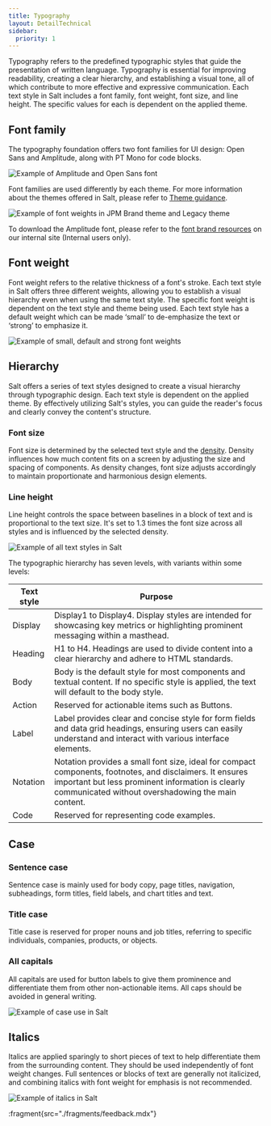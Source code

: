 ```yaml
---
title: Typography
layout: DetailTechnical
sidebar:
  priority: 1
---
```


Typography refers to the predefined typographic styles that guide the presentation of written language. Typography is essential for improving readability, creating a clear hierarchy, and establishing a visual tone, all of which contribute to more effective and expressive communication. Each text style in Salt includes a font family, font weight, font size, and line height. The specific values for each is dependent on the applied theme.

## Font family

The typography foundation offers two font families for UI design: Open Sans and Amplitude, along with PT Mono for code blocks.

<Image
  src="/img/foundations/typography-fontfamily.png"
  srcDark="/img/foundations/typography-fontfamily-dark.png"
  alt="Example of Amplitude and Open Sans font"
/>

Font families are used differently by each theme. For more information about the themes offered in Salt, please refer to [Theme guidance](https://www.saltdesignsystem.com/salt/themes/index).

<Image
  src="/img/foundations/typography-theme.png"
  srcDark="/img/foundations/typography-theme-dark.png"
  alt="Example of font weights in JPM Brand theme and Legacy theme"
/>

To download the Amplitude font, please refer to the [font brand resources](https://go/salt-ds-internal/resources/index) on our internal site (Internal users only).

## Font weight

Font weight refers to the relative thickness of a font's stroke. Each text style in Salt offers three different weights, allowing you to establish a visual hierarchy even when using the same text style. The specific font weight is dependent on the text style and theme being used. Each text style has a default weight which can be made ‘small’ to de-emphasize the text or ‘strong’ to emphasize it.

<Image
  src="/img/foundations/typography-fontweight.png"
  srcDark="/img/foundations/typography-fontweight-dark.png"
  alt="Example of small, default and strong font weights"
/>

## Hierarchy

Salt offers a series of text styles designed to create a visual hierarchy through typographic design. Each text style is dependent on the applied theme. By effectively utilizing Salt's styles, you can guide the reader's focus and clearly convey the content's structure.

### Font size

Font size is determined by the selected text style and the [density](https://www.saltdesignsystem.com/salt/foundations/density). Density influences how much content fits on a screen by adjusting the size and spacing of components. As density changes, font size adjusts accordingly to maintain proportionate and harmonious design elements.

### Line height

Line height controls the space between baselines in a block of text and is proportional to the text size. It's set to 1.3 times the font size across all styles and is influenced by the selected density.

<Image
  src="/img/foundations/typography-textstyles.png"
  srcDark="/img/foundations/typography-textstyles-dark.png"
  alt="Example of all text styles in Salt"
/>

The typographic hierarchy has seven levels, with variants within some levels:

| Text style | Purpose                                                                                                                                                                                                            |
| ---------- | ------------------------------------------------------------------------------------------------------------------------------------------------------------------------------------------------------------------ |
| Display    | Display1 to Display4. Display styles are intended for showcasing key metrics or highlighting prominent messaging within a masthead.                                                                                |
| Heading    | H1 to H4. Headings are used to divide content into a clear hierarchy and adhere to HTML standards.                                                                                                                 |
| Body       | Body is the default style for most components and textual content. If no specific style is applied, the text will default to the body style.                                                                       |
| Action     | Reserved for actionable items such as Buttons.                                                                                                                                                                     |
| Label      | Label provides clear and concise style for form fields and data grid headings, ensuring users can easily understand and interact with various interface elements.                                                  |
| Notation   | Notation provides a small font size, ideal for compact components, footnotes, and disclaimers. It ensures important but less prominent information is clearly communicated without overshadowing the main content. |
| Code       | Reserved for representing code examples.                                                                                                                                                                           |

## Case

### Sentence case

Sentence case is mainly used for body copy, page titles, navigation, subheadings, form titles, field labels, and chart titles and text.

### Title case

Title case is reserved for proper nouns and job titles, referring to specific individuals, companies, products, or objects.

### All capitals

All capitals are used for button labels to give them prominence and differentiate them from other non-actionable items. All caps should be avoided in general writing.

<Image
  src="/img/foundations/typography-case.png"
  srcDark="/img/foundations/typography-case-dark.png"
  alt="Example of case use in Salt"
/>

## Italics

Italics are applied sparingly to short pieces of text to help differentiate them from the surrounding content. They should be used independently of font weight changes. Full sentences or blocks of text are generally not italicized, and combining italics with font weight for emphasis is not recommended.

<Image
  src="/img/foundations/typography-italics.png"
  srcDark="/img/foundations/typography-italics-dark.png"
  alt="Example of italics in Salt"
/>

:fragment{src="./fragments/feedback.mdx"}
